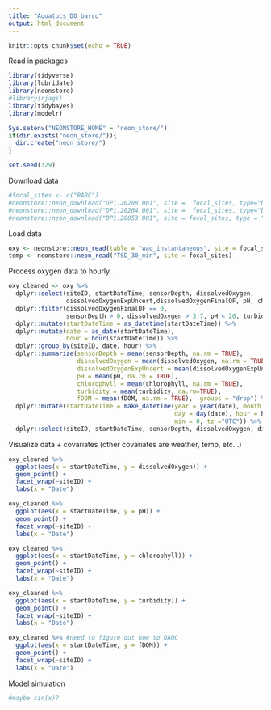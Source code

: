 ```yaml
---
title: "Aquatucs_DO_barco"
output: html_document
---
```


```r
knitr::opts_chunk$set(echo = TRUE)
```

Read in packages
```r
library(tidyverse)
library(lubridate)
library(neonstore)
#library(rjags)
library(tidybayes)
library(modelr)

Sys.setenv("NEONSTORE_HOME" = "neon_store/")
if(dir.exists("neon_store/")){
  dir.create("neon_store/")
}

set.seed(329)
```

Download data
```r
#focal_sites <- c("BARC")
#neonstore::neon_download("DP1.20288.001", site =  focal_sites, type="basic") #Water Quality
#neonstore::neon_download("DP1.20264.001", site =  focal_sites, type="basic") #Water Temperature
#neonstore::neon_download("DP1.20053.001", site = focal_sites, type = "basic") #Surface Water Temperature
```

Load data
```r
oxy <- neonstore::neon_read(table = "waq_instantaneous", site = focal_sites)
temp <- neonstore::neon_read("TSD_30_min", site = focal_sites)
```


Process oxygen data to hourly.
```r
oxy_cleaned <- oxy %>%
  dplyr::select(siteID, startDateTime, sensorDepth, dissolvedOxygen,
                dissolvedOxygenExpUncert,dissolvedOxygenFinalQF, pH, chlorophyll, turbidity, fDOM) %>%
  dplyr::filter(dissolvedOxygenFinalQF == 0,
                sensorDepth > 0, dissolvedOxygen > 3.7, pH < 20, turbidity > 0) %>% #adding this in to drop really low values in 2018
  dplyr::mutate(startDateTime = as_datetime(startDateTime)) %>%
  dplyr::mutate(date = as_date(startDateTime),
                hour = hour(startDateTime)) %>%
  dplyr::group_by(siteID, date, hour) %>%
  dplyr::summarize(sensorDepth = mean(sensorDepth, na.rm = TRUE),
                   dissolvedOxygen = mean(dissolvedOxygen, na.rm = TRUE),
                   dissolvedOxygenExpUncert = mean(dissolvedOxygenExpUncert, na.rm = TRUE),
                   pH = mean(pH, na.rm = TRUE),
                   chlorophyll = mean(chlorophyll, na.rm = TRUE),
                   turbidity = mean(turbidity, na.rm=TRUE),
                   fDOM = mean(fDOM, na.rm = TRUE), .groups = "drop") %>%
  dplyr::mutate(startDateTime = make_datetime(year = year(date), month = month(date),
                                              day = day(date), hour = hour,
                                              min = 0, tz ="UTC")) %>%
  dplyr::select(siteID, startDateTime, sensorDepth, dissolvedOxygen, dissolvedOxygenExpUncert, pH, chlorophyll, turbidity, fDOM)
```

Visualize data + covariates (other covariates are weather, temp, etc...)
```r
oxy_cleaned %>%
  ggplot(aes(x = startDateTime, y = dissolvedOxygen)) +
  geom_point() +
  facet_wrap(~siteID) +
  labs(x = "Date")

oxy_cleaned %>%
  ggplot(aes(x = startDateTime, y = pH)) +
  geom_point() +
  facet_wrap(~siteID) +
  labs(x = "Date")

oxy_cleaned %>%
  ggplot(aes(x = startDateTime, y = chlorophyll)) +
  geom_point() +
  facet_wrap(~siteID) +
  labs(x = "Date")

oxy_cleaned %>%
  ggplot(aes(x = startDateTime, y = turbidity)) +
  geom_point() +
  facet_wrap(~siteID) +
  labs(x = "Date")

oxy_cleaned %>% #need to figure out how to QAQC
  ggplot(aes(x = startDateTime, y = fDOM)) +
  geom_point() +
  facet_wrap(~siteID) +
  labs(x = "Date")
```

Model simulation
```r
#maybe sin(x)?
```
